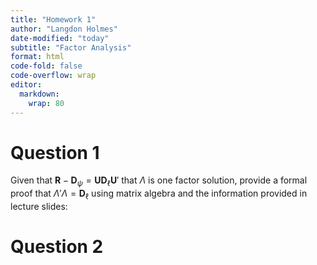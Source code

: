 ```yaml
---
title: "Homework 1"
author: "Langdon Holmes"
date-modified: "today"
subtitle: "Factor Analysis"
format: html
code-fold: false
code-overflow: wrap
editor: 
  markdown: 
    wrap: 80
---
```


# Question 1

Given that
$\boldsymbol{R} - \boldsymbol{D}_{\psi}=\boldsymbol{UD}_{\ell}\boldsymbol{U}'$ that $\Lambda$ is one factor solution, provide a formal proof that $\Lambda'\Lambda = \boldsymbol{D}_{\ell}$ using matrix algebra and the information provided in lecture slides:



# Question 2

